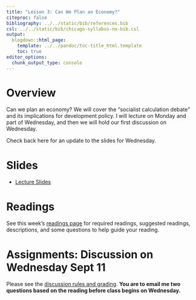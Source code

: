 ```yaml
---
title: "Lesson 3: Can We Plan an Economy?"
citeproc: false
bibliography: ../../static/bib/references.bib
csl: ../../static/bib/chicago-syllabus-no-bib.csl
output:
  blogdown::html_page:
    template: ../../pandoc/toc-title_html.template
    toc: true
editor_options: 
  chunk_output_type: console
---
```


# Overview

Can we plan an economy? We will cover the "socialist calculation debate" and its implications for development policy. I will lecture on Monday and part of Wednesday, and then we will hold our first discussion on Wednesday. 

Check back here for an update to the slides for Wednesday.

# Slides

- [<i class="fas fa-external-link-square-alt"></i> Lecture Slides](/slides/03-slides.html)


# Readings

See this week's [readings page](/reading/03-reading) for required readings, suggested readings, descriptions, and some questions to help guide your reading. 

# Assignments: Discussion on Wednesday Sept 11

Please see the [discussion rules and grading](https://devf19.classes.ryansafner.com/assignments). **You are to email me two questions based on the reading before class begins on Wednesday.**